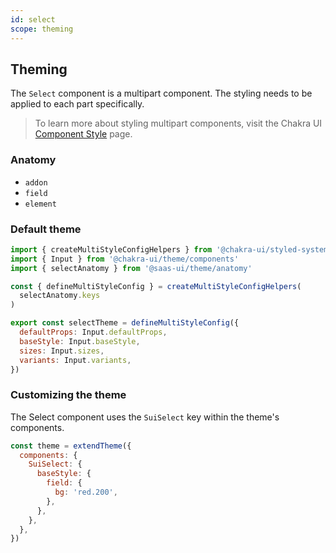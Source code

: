 ```yaml
---
id: select
scope: theming
---
```


## Theming

The `Select` component is a multipart component. The styling needs to be
applied to each part specifically.

> To learn more about styling multipart components, visit the Chakra UI
> [Component Style](https://chakra-ui.com/docs/styled-system/component-style#styling-multipart-components)
> page.

### Anatomy

- `addon`
- `field`
- `element`

### Default theme

```jsx live=false
import { createMultiStyleConfigHelpers } from '@chakra-ui/styled-system'
import { Input } from '@chakra-ui/theme/components'
import { selectAnatomy } from '@saas-ui/theme/anatomy'

const { defineMultiStyleConfig } = createMultiStyleConfigHelpers(
  selectAnatomy.keys
)

export const selectTheme = defineMultiStyleConfig({
  defaultProps: Input.defaultProps,
  baseStyle: Input.baseStyle,
  sizes: Input.sizes,
  variants: Input.variants,
})
```

### Customizing the theme

The Select component uses the `SuiSelect` key within the theme's components.

```jsx live=false
const theme = extendTheme({
  components: {
    SuiSelect: {
      baseStyle: {
        field: {
          bg: 'red.200',
        },
      },
    },
  },
})
```
